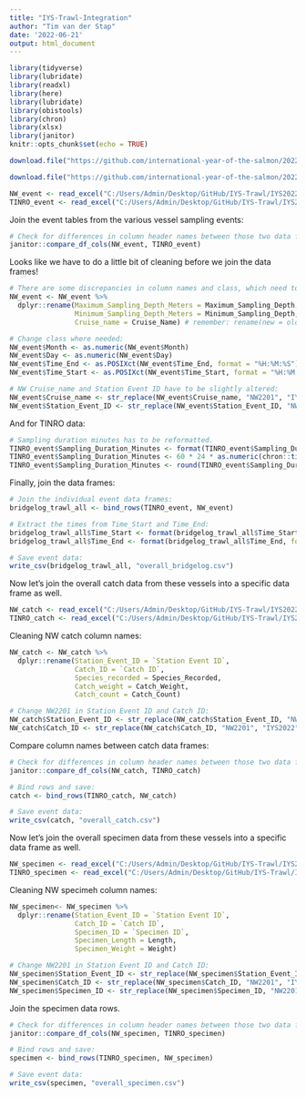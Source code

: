 ```yaml
---
title: "IYS-Trawl-Integration"
author: "Tim van der Stap"
date: '2022-06-21'
output: html_document
---
```


```r
library(tidyverse)
library(lubridate)
library(readxl)
library(here)
library(lubridate)
library(obistools)
library(chron)
library(xlsx)
library(janitor)
knitr::opts_chunk$set(echo = TRUE)
```

```r
download.file("https://github.com/international-year-of-the-salmon/2022-NW-Data-Template/blob/main/IYS2022_NW_Data.xlsx?raw=true", here::here("IYS2022_NW_Data.xlsx"), quiet = TRUE, mode = "wb")

download.file("https://github.com/international-year-of-the-salmon/2022-TINRO-Data-Template/blob/main/IYS2022_TINRO.xlsx?raw=true", here::here("IYS2022_TINRO_Data.xlsx"), quiet = TRUE, mode = "wb")

NW_event <- read_excel("C:/Users/Admin/Desktop/GitHub/IYS-Trawl/IYS2022_NW_Data.xlsx", sheet = "Sampling_Event_Info")
TINRO_event <- read_excel("C:/Users/Admin/Desktop/GitHub/IYS-Trawl/IYS2022_TINRO_Data.xlsx", sheet = "4. SAMPLING EVENT INFO")
```

Join the event tables from the various vessel sampling events:

```r
# Check for differences in column header names between those two data frames:
janitor::compare_df_cols(NW_event, TINRO_event)
```

Looks like we have to do a little bit of cleaning before we join the data frames!

```r
# There are some discrepancies in column names and class, which need to be resolved prior to joining:
NW_event <- NW_event %>%
  dplyr::rename(Maximum_Sampling_Depth_Meters = Maximum_Sampling_Depth,
                Minimum_Sampling_Depth_Meters = Minimum_Sampling_Depth,
                Cruise_name = Cruise_Name) # remember: rename(new = old)

# Change class where needed:
NW_event$Month <- as.numeric(NW_event$Month)
NW_event$Day <- as.numeric(NW_event$Day)
NW_event$Time_End <- as.POSIXct(NW_event$Time_End, format = "%H:%M:%S")
NW_event$Time_Start <- as.POSIXct(NW_event$Time_Start, format = "%H:%M:%S")

# NW Cruise_name and Station Event ID have to be slightly altered:
NW_event$Cruise_name <- str_replace(NW_event$Cruise_name, "NW2201", "IYS2022")
NW_event$Station_Event_ID <- str_replace(NW_event$Station_Event_ID, "NW2201", "IYS2022")
```

And for TINRO data:

```r
# Sampling duration minutes has to be reformatted.
TINRO_event$Sampling_Duration_Minutes <- format(TINRO_event$Sampling_Duration_Minutes, format = "%H:%M:%S") 
TINRO_event$Sampling_Duration_Minutes <- 60 * 24 * as.numeric(chron::times(TINRO_event$Sampling_Duration_Minutes)) 
TINRO_event$Sampling_Duration_Minutes <- round(TINRO_event$Sampling_Duration_Minutes, digits = 2)
```

Finally, join the data frames: 

```r
# Join the individual event data frames:
bridgelog_trawl_all <- bind_rows(TINRO_event, NW_event)

# Extract the times from Time_Start and Time_End:
bridgelog_trawl_all$Time_Start <- format(bridgelog_trawl_all$Time_Start, format = "%H:%M:%S")
bridgelog_trawl_all$Time_End <- format(bridgelog_trawl_all$Time_End, format = "%H:%M:%S")

# Save event data:
write_csv(bridgelog_trawl_all, "overall_bridgelog.csv")
```

Now let's join the overall catch data from these vessels into a specific data frame as well. 

```r
NW_catch <- read_excel("C:/Users/Admin/Desktop/GitHub/IYS-Trawl/IYS2022_NW_Data.xlsx", sheet = "Catch_Info")
TINRO_catch <- read_excel("C:/Users/Admin/Desktop/GitHub/IYS-Trawl/IYS2022_TINRO_Data.xlsx", sheet = "5. CATCH_FINAL INFO")
```

Cleaning NW catch column names:

```r
NW_catch <- NW_catch %>%
  dplyr::rename(Station_Event_ID = `Station Event ID`,
                Catch_ID = `Catch ID`,
                Species_recorded = Species_Recorded,
                Catch_weight = Catch_Weight,
                Catch_count = Catch_Count)

# Change NW2201 in Station Event ID and Catch ID:
NW_catch$Station_Event_ID <- str_replace(NW_catch$Station_Event_ID, "NW2201", "IYS2022")
NW_catch$Catch_ID <- str_replace(NW_catch$Catch_ID, "NW2201", "IYS2022")
```

Compare column names between catch data frames: 

```r
# Check for differences in column header names between those two data frames:
janitor::compare_df_cols(NW_catch, TINRO_catch)

# Bind rows and save: 
catch <- bind_rows(TINRO_catch, NW_catch)

# Save event data:
write_csv(catch, "overall_catch.csv")
```

Now let's join the overall specimen data from these vessels into a specific data frame as well. 

```r
NW_specimen <- read_excel("C:/Users/Admin/Desktop/GitHub/IYS-Trawl/IYS2022_NW_Data.xlsx", sheet = "Specimen_Info")
TINRO_specimen <- read_excel("C:/Users/Admin/Desktop/GitHub/IYS-Trawl/IYS2022_TINRO_Data.xlsx", sheet = "6. SPECIMEN INFO")
```

Cleaning NW specimeh column names:

```r
NW_specimen<- NW_specimen %>%
  dplyr::rename(Station_Event_ID = `Station Event ID`,
                Catch_ID = `Catch ID`,
                Specimen_ID = `Specimen ID`,
                Specimen_Length = Length,
                Specimen_Weight = Weight)

# Change NW2201 in Station Event ID and Catch ID:
NW_specimen$Station_Event_ID <- str_replace(NW_specimen$Station_Event_ID, "NW2201", "IYS2022")
NW_specimen$Catch_ID <- str_replace(NW_specimen$Catch_ID, "NW2201", "IYS2022")
NW_specimen$Specimen_ID <- str_replace(NW_specimen$Specimen_ID, "NW2201", "IYS2022")
```

Join the specimen data rows. 

```r
# Check for differences in column header names between those two data frames:
janitor::compare_df_cols(NW_specimen, TINRO_specimen)

# Bind rows and save: 
specimen <- bind_rows(TINRO_specimen, NW_specimen)

# Save event data:
write_csv(specimen, "overall_specimen.csv")
```
